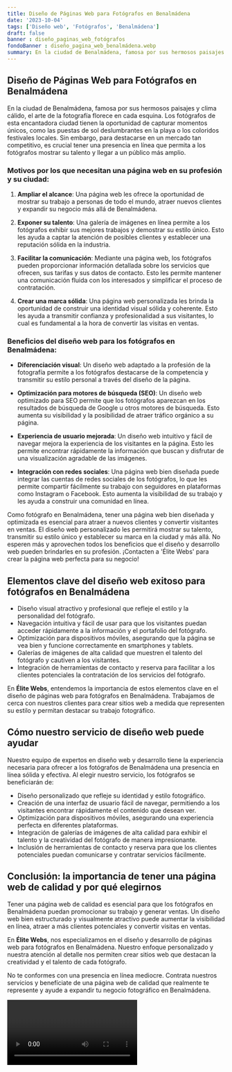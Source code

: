 ```yaml
---
title: Diseño de Páginas Web para Fotógrafos en Benalmádena
date: '2023-10-04'
tags: ['Diseño web', 'Fotógrafos', 'Benalmádena']
draft: false
banner : diseño_paginas_web_fotógrafos
fondoBanner : diseño_pagina_web_benalmádena.webp
summary: En la ciudad de Benalmádena, famosa por sus hermosos paisajes y clima cálido, el arte de la fotografía florece en cada esquina. Los fotógrafos de esta encantadora ciudad tienen la oportunidad de capturar momentos únicos, como las puestas de sol deslumbrantes en la playa o los coloridos festivales locales. Sin embargo, para destacarse en un mercado tan competitivo, es crucial tener una presencia en línea que permita a los fotógrafos mostrar su talento y llegar a un público más amplio.
---
```


## Diseño de Páginas Web para Fotógrafos en Benalmádena

En la ciudad de Benalmádena, famosa por sus hermosos paisajes y clima cálido, el arte de la fotografía florece en cada esquina. Los fotógrafos de esta encantadora ciudad tienen la oportunidad de capturar momentos únicos, como las puestas de sol deslumbrantes en la playa o los coloridos festivales locales. Sin embargo, para destacarse en un mercado tan competitivo, es crucial tener una presencia en línea que permita a los fotógrafos mostrar su talento y llegar a un público más amplio.

### Motivos por los que necesitan una página web en su profesión y su ciudad:

1. **Ampliar el alcance**: Una página web les ofrece la oportunidad de mostrar su trabajo a personas de todo el mundo, atraer nuevos clientes y expandir su negocio más allá de Benalmádena.

2. **Exponer su talento**: Una galería de imágenes en línea permite a los fotógrafos exhibir sus mejores trabajos y demostrar su estilo único. Esto les ayuda a captar la atención de posibles clientes y establecer una reputación sólida en la industria.

3. **Facilitar la comunicación**: Mediante una página web, los fotógrafos pueden proporcionar información detallada sobre los servicios que ofrecen, sus tarifas y sus datos de contacto. Esto les permite mantener una comunicación fluida con los interesados y simplificar el proceso de contratación.

4. **Crear una marca sólida**: Una página web personalizada les brinda la oportunidad de construir una identidad visual sólida y coherente. Esto les ayuda a transmitir confianza y profesionalidad a sus visitantes, lo cual es fundamental a la hora de convertir las visitas en ventas.

### Beneficios del diseño web para los fotógrafos en Benalmádena:

- **Diferenciación visual**: Un diseño web adaptado a la profesión de la fotografía permite a los fotógrafos destacarse de la competencia y transmitir su estilo personal a través del diseño de la página.

- **Optimización para motores de búsqueda (SEO)**: Un diseño web optimizado para SEO permite que los fotógrafos aparezcan en los resultados de búsqueda de Google u otros motores de búsqueda. Esto aumenta su visibilidad y la posibilidad de atraer tráfico orgánico a su página.

- **Experiencia de usuario mejorada**: Un diseño web intuitivo y fácil de navegar mejora la experiencia de los visitantes en la página. Esto les permite encontrar rápidamente la información que buscan y disfrutar de una visualización agradable de las imágenes.

- **Integración con redes sociales**: Una página web bien diseñada puede integrar las cuentas de redes sociales de los fotógrafos, lo que les permite compartir fácilmente su trabajo con seguidores en plataformas como Instagram o Facebook. Esto aumenta la visibilidad de su trabajo y les ayuda a construir una comunidad en línea.

Como fotógrafo en Benalmádena, tener una página web bien diseñada y optimizada es esencial para atraer a nuevos clientes y convertir visitantes en ventas. El diseño web personalizado les permitirá mostrar su talento, transmitir su estilo único y establecer su marca en la ciudad y más allá. No esperen más y aprovechen todos los beneficios que el diseño y desarrollo web pueden brindarles en su profesión. ¡Contacten a 'Élite Webs' para crear la página web perfecta para su negocio!

<GifSeo />

<Cta />

## Elementos clave del diseño web exitoso para fotógrafos en Benalmádena

- Diseño visual atractivo y profesional que refleje el estilo y la personalidad del fotógrafo.
- Navegación intuitiva y fácil de usar para que los visitantes puedan acceder rápidamente a la información y el portafolio del fotógrafo.
- Optimización para dispositivos móviles, asegurando que la página se vea bien y funcione correctamente en smartphones y tablets.
- Galerías de imágenes de alta calidad que muestren el talento del fotógrafo y cautiven a los visitantes.
- Integración de herramientas de contacto y reserva para facilitar a los clientes potenciales la contratación de los servicios del fotógrafo.

En **Élite Webs**, entendemos la importancia de estos elementos clave en el diseño de páginas web para fotógrafos en Benalmádena. Trabajamos de cerca con nuestros clientes para crear sitios web a medida que representen su estilo y permitan destacar su trabajo fotográfico.

## Cómo nuestro servicio de diseño web puede ayudar

Nuestro equipo de expertos en diseño web y desarrollo tiene la experiencia necesaria para ofrecer a los fotógrafos de Benalmádena una presencia en línea sólida y efectiva. Al elegir nuestro servicio, los fotógrafos se beneficiarán de:

- Diseño personalizado que refleje su identidad y estilo fotográfico.
- Creación de una interfaz de usuario fácil de navegar, permitiendo a los visitantes encontrar rápidamente el contenido que desean ver.
- Optimización para dispositivos móviles, asegurando una experiencia perfecta en diferentes plataformas.
- Integración de galerías de imágenes de alta calidad para exhibir el talento y la creatividad del fotógrafo de manera impresionante.
- Inclusión de herramientas de contacto y reserva para que los clientes potenciales puedan comunicarse y contratar servicios fácilmente.

## Conclusión: la importancia de tener una página web de calidad y por qué elegirnos

Tener una página web de calidad es esencial para que los fotógrafos en Benalmádena puedan promocionar su trabajo y generar ventas. Un diseño web bien estructurado y visualmente atractivo puede aumentar la visibilidad en línea, atraer a más clientes potenciales y convertir visitas en ventas.

En **Élite Webs**, nos especializamos en el diseño y desarrollo de páginas web para fotógrafos en Benalmádena. Nuestro enfoque personalizado y nuestra atención al detalle nos permiten crear sitios web que destacan la creatividad y el talento de cada fotógrafo.

No te conformes con una presencia en línea mediocre. Contrata nuestros servicios y benefíciate de una página web de calidad que realmente te represente y ayude a expandir tu negocio fotográfico en Benalmádena.

<Video />

<CtaBot job='Fotógrafos' city='Benalmádena'/>

<Gmaps query='Benalmádena+españa+maps' />